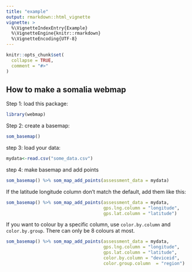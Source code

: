 ```yaml
---
title: "example"
output: rmarkdown::html_vignette
vignette: >
  %\VignetteIndexEntry{Example}
  %\VignetteEngine{knitr::rmarkdown}
  %\VignetteEncoding{UTF-8}
---
```


```r
knitr::opts_chunk$set(
  collapse = TRUE,
  comment = "#>"
)
```

## How to make a somalia webmap

Step 1: load this package:
```r
library(webmap)
```



Step 2: create a basemap:

```r

som_basemap()


```


step 3: load your data:

```r
mydata<-read.csv("some_data.csv")
```


step 4: make basemap and add points

```r

som_basemap() %>% som_map_add_points(assessment_data = mydata)

```


If the latitude longitude column don't match the default, add them like this:

```r
som_basemap() %>% som_map_add_points(assessment_data = mydata,
                                     gps.lng.column = "longitude",
                                     gps.lat.column = "latitude")


```

If you want to colour by a specific column, use `color.by.column` and `color.by.group`.
There can only be 8 colours at most.



```r
som_basemap() %>% som_map_add_points(assessment_data = mydata,
                                     gps.lng.column = "longitude",
                                     gps.lat.column = "latitude",
                                     color.by.column = "deviceid",
                                     color.group.column  = "region")


```
